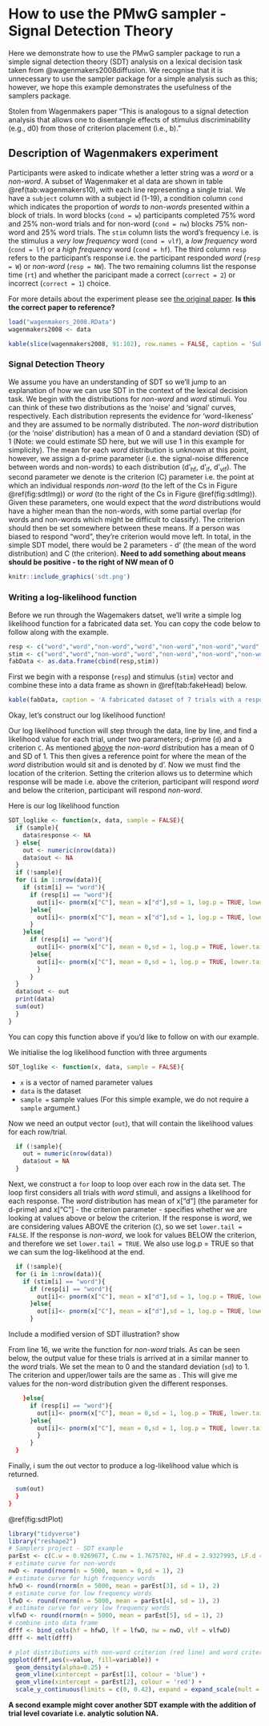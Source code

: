 # How to use the PMwG sampler - Signal Detection Theory

Here we demonstrate how to use the PMwG sampler package to run a simple signal detection theory (SDT) analysis on a lexical decision task taken from @wagenmakers2008diffusion.  We recognise that it is unnecessary to use the sampler package for a simple analysis such as this; however, we hope this example demonstrates the usefulness of the samplers package.  

Stolen from Wagenmakers paper "This is analogous to a signal detection analysis that allows one to disentangle effects of stimulus discriminability (e.g., d0) from those of criterion placement (i.e., b)."


## Description of Wagenmakers experiment

Participants were asked to indicate whether a letter string was a <i>word</i> or a <i>non-word</i>.  A subset of Wagenmaker et al data are shown in table \@ref(tab:wagenmakers10), with each line representing a single trial. We have a `subject` column with a subject id (1-19), a condition column `cond` which indicates the proportion of <i>words</i> to <i>non-words</i> presented within a block of trials. In word blocks (`cond = w`) participants completed 75% word and 25% non-word trials and for non-word (`cond = nw`) blocks 75% non-word and 25% word trials. The `stim` column lists the word's frequency i.e. is the stimulus a <i>very low frequency</i> word (`cond = vlf`), a <i>low frequency</i> word (`cond = lf`) or a <i>high frequency</i> word (`cond = hf`). The third column `resp` refers to the participant's response i.e. the participant responded <i>word</i> (`resp = W`) or <i>non-word</i> (`resp = NW`). The two remaining columns list the response time (`rt`) and whether the paricipant made a correct (`correct = 2`) or incorrect (`correct = 1`) choice. 

For more details about the experiment please see [the original paper](https://www.sciencedirect.com/science/article/pii/S0749596X07000496).  <b> Is this the correct paper to reference? </b>

```r
load("wagenmakers_2008.RData")
wagenmakers2008 <- data
```

```r
kable(slice(wagenmakers2008, 91:102), row.names = FALSE, caption = 'Subset of 10 trials from the Wagenmakers (2008) dataset.')
```

### Signal Detection Theory {#sdtOutline}

We assume you have an understanding of SDT so we'll jump to an explanation of how we can use SDT in the context of the lexical decision task. 
We begin with the distributions for <i>non-word</i> and <i>word</i> stimuli. You can think of these two distributions as the 'noise' and 'signal' curves, respectively. Each distribution represents the evidence for 'word-likeness' and they are assumed to be normally distributed. The <i>non-word</i> distribution (or the 'noise' distribution) has a mean of 0 and a standard deviation (SD) of 1 (Note: we could estimate SD here, but we will use 1 in this example for simplicity). The mean for each <i>word</i> distribution is unknown at this point, however, we assign a d-prime parameter (i.e. the signal-noise difference between words and non-words) to each distribution (d'<sub>hf</sub>, d'<sub>lf</sub>, d'<sub>vlf</sub>). The second parameter we denote is the criterion (C) parameter i.e. the point at which an individual responds <i>non-word</i> (to the left of the Cs in Figure \@ref(fig:sdtImg)) or <i>word</i> (to the right of the Cs in Figure \@ref(fig:sdtImg)). Given these parameters, one would expect that the <i>word</i> distributions would have a higher mean than the non-words, with some partial overlap (for words and non-words which might be difficult to classify). The criterion should then be set somewhere between these means. If a person was biased to respond "word", they're criterion would move left. In total, in the simple SDT model, there would be 2 parameters - d' (the mean of the word distribution) and C (the criterion). <b> Need to add something about means should be positive - to the right of NW mean of 0</b>

```r
knitr::include_graphics('sdt.png')
```

### Writing a log-likelihood function

Before we run through the Wagemakers datset, we'll write a simple log likelihood function for a fabricated data set. You can copy the code below to follow along with the example.  
```r
resp <- c("word","word","non-word","word","non-word","non-word","word","non-word")
stim <- c("word","word","non-word","word","non-word","non-word","non-word","word")
fabData <- as.data.frame(cbind(resp,stim))
```
First we begin with a response (`resp`) and stimulus (`stim`) vector and combine these into a data frame as shown in \@ref(tab:fakeHead) below.
```r
kable(fabData, caption = 'A fabricated dataset of 7 trials with a response and a stimuls column')
```

Okay, let's construct our log likelihood function!

Our log likelihood function will step through the data, line by line, and find a likelihood value for each trial, under two parameters; d-prime (`d`) and a criterion `C`. As mentioned [above](#sdtOutline) the <i>non-word</i> distribution has a mean of 0 and SD of 1. This then gives a reference point for where the mean of the <i>word</i> distribution would sit and is denoted by d’.
Now we must find the location of the criterion. Setting the criterion allows us to determine which response will be made i.e. above the criterion, participant will respond <i>word</i> and below the criterion, participant will respond <i>non-word</i>.

Here is our log likelihood function

```r
SDT_loglike <- function(x, data, sample = FALSE){
  if (sample){
    data$response <- NA
  } else{
    out <- numeric(nrow(data))
    data$out <- NA
  }
  if (!sample){
  for (i in 1:nrow(data)){
    if (stim[i] == "word"){
      if (resp[i] == "word"){
        out[i]<- pnorm(x["C"], mean = x["d"],sd = 1, log.p = TRUE, lower.tail = FALSE)
      }else{
        out[i]<- pnorm(x["C"], mean = x["d"],sd = 1, log.p = TRUE, lower.tail = TRUE)
      }
    }else{
      if (resp[i] == "word"){
        out[i]<- pnorm(x["C"], mean = 0,sd = 1, log.p = TRUE, lower.tail = FALSE)
      }else{
        out[i]<- pnorm(x["C"], mean = 0,sd = 1, log.p = TRUE, lower.tail = TRUE)
        }
      }
  }
  data$out <- out
  print(data)
  sum(out)
  }
}
```
You can copy this function above if you'd like to follow on with our example.

We initialise the log likelihood function with three arguments  
```r
SDT_loglike <- function(x, data, sample = FALSE){
```
* `x` is a vector of named parameter values
* `data` is the dataset
* `sample =` sample values (For this simple example, we do not require a `sample` argument.)

Now we need an output vector (`out`), that will contain the likelihood values for each row/trial.

```r
  if (!sample){
    out = numeric(nrow(data))
    data$out = NA
  }
```

Next, we construct a `for` loop to loop over each row in the data set. The loop first considers all trials with <i>word</i> stimuli, and assigns a likelihood for each response. The <i>word</i> distribution has mean of x["d"] (the parameter for d-prime) and x["C"] - the criterion parameter - specifies whether we are looking at values above or below the criterion. If the response is <i>word</i>, we are considering values ABOVE the criterion (`C`), so we set `lower.tail = FALSE`. If the response is <i>non-word</i>, we look for values BELOW the criterion, and therefore we set `lower.tail = TRUE`. We also use log.p = TRUE so that we can sum the log-likelihood at the end. 
```r
  if (!sample){
  for (i in 1:nrow(data)){
    if (stim[i] == "word"){
      if (resp[i] == "word"){
        out[i]<- pnorm(x["C"], mean = x["d"],sd = 1, log.p = TRUE, lower.tail = FALSE)
      }else{
        out[i]<- pnorm(x["C"], mean = x["d"],sd = 1, log.p = TRUE, lower.tail = TRUE)
      }
```

 Include a modified version of SDT illustration? show 
 
From line 16, we write the function for <i>non-word</i> trials. As can be seen below, the output value for these trials is arrived at in a similar manner to the <i>word</i> trials. We set the mean to 0 and the standard deviation (`sd`) to 1. The criterion and upper/lower tails are the same as . This will give me values for the non-word distribution given the different responses.  
```r
    }else{
      if (resp[i] == "word"){
        out[i]<- pnorm(x["C"], mean = 0,sd = 1, log.p = TRUE, lower.tail = FALSE)
      }else{
        out[i]<- pnorm(x["C"], mean = 0,sd = 1, log.p = TRUE, lower.tail = TRUE)
        }
      }
  }
```

Finally, i sum the out vector to produce a log-likelihood value which is returned. 
```r

  sum(out)
  }
}

```




























\@ref(fig:sdtPlot)
```r
library("tidyverse")
library("reshape2")
# Samplers project - SDT example
parEst <- c(C.w = 0.9269677, C.nw = 1.7675702, HF.d = 2.9327993, LF.d = 2.6904818, VLF.d = 2.1823751)
# estimate curve for non-words
nwD <- round(rnorm(n = 5000, mean = 0,sd = 1), 2)
# estimate curve for high frequency words
hfwD <- round(rnorm(n = 5000, mean = parEst[3], sd = 1), 2)
# estimate curve for low frequency words
lfwD <- round(rnorm(n = 5000, mean = parEst[4], sd = 1), 2)
# estimate curve for very low frequency words
vlfwD <- round(rnorm(n = 5000, mean = parEst[5], sd = 1), 2)
# combine into data frame
dfff <- bind_cols(hf = hfwD, lf = lfwD, nw = nwD, vlf = vlfwD)
dfff <- melt(dfff)
```
```r
# plot distributions with non-word criterion (red line) and word criterion (blue line)
ggplot(dfff,aes(x=value, fill=variable)) + 
  geom_density(alpha=0.25) + 
  geom_vline(xintercept = parEst[1], colour = 'blue') + 
  geom_vline(xintercept = parEst[2], colour = 'red') + 
  scale_y_continuous(limits = c(0, 0.42), expand = expand_scale(mult = c(0, .1)))
```

<b>A second example might cover another SDT example with the addition of trial level covariate i.e. analytic solution NA.</b>

